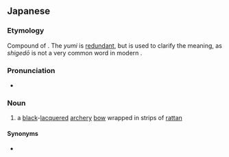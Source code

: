==Japanese==
{{ja-kanjitab|重|籐|弓}}

===Etymology===
Compound of {{compound|lang=ja|sort=しげどうゆみ|重籐|tr1=shigedō|pos1=a [[black]]-[[lacquer]]ed [[archery]] [[bow]] wrapped in strips of [[rattan]]|弓|tr2=yumi|t2=bow}}. The ''yumi'' is [[redundant]], but is used to clarify the meaning, as ''shigedō'' is not a very common word in modern {{etyl|ja|-}}.

===Pronunciation===
* {{IPA|lang=ja|[ɕiŋe̞do̞ː jɯᵝmi]}}

===Noun===
{{ja-noun|しげどう ゆみ}}

# {{lb|ja|sort=しげどうゆみ|weaponry}} a [[black]]-[[lacquer]]ed [[archery]] [[bow]] wrapped in strips of [[rattan]]

====Synonyms====
* {{ja-r|重籐|しげどう}}